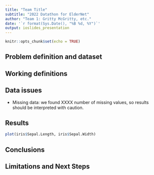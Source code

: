 ```yaml
---
title: "Team Title"
subtitle: "2022 Datathon for ElderNet"
author: "Team 1: Gritty McGritty, etc."
date: '`r format(Sys.Date(), "%B %d, %Y")`'
output: ioslides_presentation
---
```


```r
knitr::opts_chunk$set(echo = TRUE)
```

## Problem definition and dataset



## Working definitions



## Data issues

- Missing data: we found XXXX number of missing values, so results should be interpreted with caution.

## Results 

```r
plot(iris$Sepal.Length, iris$Sepal.Width)
```

## Conclusions 

## Limitations and Next Steps
